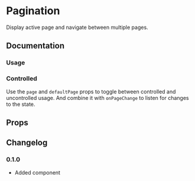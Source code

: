 
# Pagination

Display active page and navigate between multiple pages.

## Documentation

### Usage

<Demo component={Usage} />

### Controlled

Use the `page` and `defaultPage` props to toggle between controlled and uncontrolled usage. And combine it with `onPageChange` to listen for changes to the state.

<Demo component={ControlledUsage} />

## Props

<PropsTable component={Pagination} />

## Changelog

### 0.1.0

- Added component
